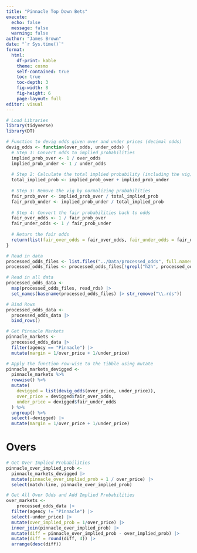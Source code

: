 ```yaml
---
title: "Pinnacle Top Down Bets"
execute:
  echo: false
  message: false
  warning: false
author: "James Brown"
date: "`r Sys.time()`"
format:
  html:
    df-print: kable
    theme: cosmo
    self-contained: true
    toc: true
    toc-depth: 3
    fig-width: 8
    fig-height: 6
    page-layout: full
editor: visual
---
```


```r
# Load Libraries
library(tidyverse)
library(DT)

# Function to devig odds given over and under prices (decimal odds)
devig_odds <- function(over_odds, under_odds) {
  # Step 1: Convert odds to implied probabilities
  implied_prob_over <- 1 / over_odds
  implied_prob_under <- 1 / under_odds
  
  # Step 2: Calculate the total implied probability (including the vig)
  total_implied_prob <- implied_prob_over + implied_prob_under
  
  # Step 3: Remove the vig by normalizing probabilities
  fair_prob_over <- implied_prob_over / total_implied_prob
  fair_prob_under <- implied_prob_under / total_implied_prob
  
  # Step 4: Convert the fair probabilities back to odds
  fair_over_odds <- 1 / fair_prob_over
  fair_under_odds <- 1 / fair_prob_under
  
  # Return the fair odds
  return(list(fair_over_odds = fair_over_odds, fair_under_odds = fair_under_odds))
}

# Read in data
processed_odds_files <- list.files("../Data/processed_odds", full.names = TRUE) # Get all files
processed_odds_files <- processed_odds_files[!grepl("h2h", processed_odds_files)] # Exclude files with "h2h"

# Read in all data
processed_odds_data <-
  map(processed_odds_files, read_rds) |> 
  set_names(basename(processed_odds_files) |> str_remove("\\.rds"))

# Bind Rows
processed_odds_data <-
  processed_odds_data |> 
  bind_rows()

# Get Pinnacle Markets
pinnacle_markets <-
  processed_odds_data |>
  filter(agency == "Pinnacle") |> 
  mutate(margin = 1/over_price + 1/under_price)

# Apply the function row-wise to the tibble using mutate
pinnacle_markets_devigged <-
  pinnacle_markets %>%
  rowwise() %>%
  mutate(
    devigged = list(devig_odds(over_price, under_price)),
    over_price = devigged$fair_over_odds,
    under_price = devigged$fair_under_odds
  ) %>%
  ungroup() %>%
  select(-devigged) |> 
  mutate(margin = 1/over_price + 1/under_price)

```

# Overs

```r
# Get Over Implied Probabilities
pinnacle_over_implied_prob <-
  pinnacle_markets_devigged |>
  mutate(pinnacle_over_implied_prob = 1 / over_price) |> 
  select(match:line, pinnacle_over_implied_prob)

# Get All Over Odds and Add Implied Probabilities
over_markets <-
    processed_odds_data |>
  filter(agency != "Pinnacle") |> 
  select(-under_price) |> 
  mutate(over_implied_prob = 1/over_price) |> 
  inner_join(pinnacle_over_implied_prob) |> 
  mutate(diff = pinnacle_over_implied_prob - over_implied_prob) |>
  mutate(diff = round(diff, 4)) |>
  arrange(desc(diff))
```
